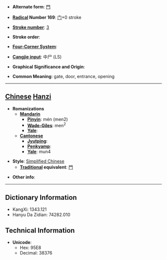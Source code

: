 * '''Alternate form''': [[門]]

* '''[[Wiktionary:Chinese radical index| Radical]] Number 169''': [[Wiktionary:Chinese radical index 门|门]]+0 stroke

* '''[[Wiktionary:Chinese total strokes index|Stroke number]]''': [[Wiktionary:Chinese total strokes index 3|3]]

* '''Stroke order''': 

* '''[[Wiktionary:Chinese four corner index|Four-Corner System]]''': 

* '''[[Wiktionary:Chinese Cangjie index|Cangjie input]]''': 中尸 (LS)

* '''Graphical Significance and Origin''': 

* '''Common Meaning''': gate, door, entrance, opening

----

== [[Chinese]] [[Hanzi]] ==

* '''Romanizations'''
** '''[[Mandarin]]'''
*** '''[[Pinyin]]''': mén (men2)
*** '''[[Wade-Giles]]''': men<sup>2</sup>
*** '''[[Yale]]''': 
** '''[[Cantonese]]'''
*** '''[[Jyutping]]''':
*** '''[[Penkyamp]]''': 
*** '''[[Yale]]''': mun4

* '''Style''': [[Simplified Chinese]] 
** '''[[Traditional Chinese|Traditional]] equivalent''': [[門]]

* '''Other info''': 

----

== Dictionary Information ==

* KangXi: 1343.121
* Hanyu Da Zidian: 74282.010

== Technical Information ==

* '''Unicode''':
** Hex: 95E8
** Decimal: 38376